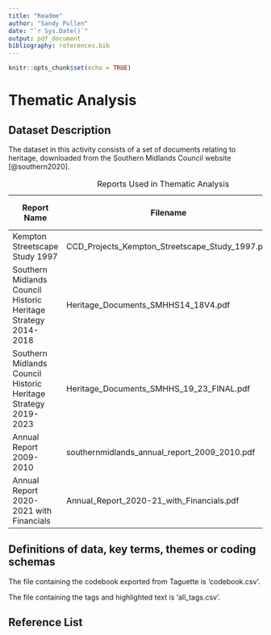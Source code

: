 ```yaml
---
title: "Readme"
author: "Sandy Pullen"
date: "`r Sys.Date()`"
output: pdf_document
bibliography: references.bib
---
```


```r
knitr::opts_chunk$set(echo = TRUE)
```

# Thematic Analysis

## Dataset Description

The dataset in this activity consists of a set of documents relating to heritage, downloaded from the Southern Midlands Council website [@southern2020].

| Report Name                                                    | Filename                                        | Coded with Taguette |
|------------------|-------------------------------------|------------------|
| Kempton Streetscape Study 1997                                 | CCD_Projects_Kempton_Streetscape_Study_1997.pdf | No                  |
| Southern Midlands Council Historic Heritage Strategy 2014-2018 | Heritage_Documents_SMHHS14_18V4.pdf             | Yes                 |
| Southern Midlands Council Historic Heritage Strategy 2019-2023 | Heritage_Documents_SMHHS_19_23_FINAL.pdf        | Yes                 |
| Annual Report 2009-2010                                        | southernmidlands_annual_report_2009_2010.pdf    | Yes                 |
| Annual Report 2020-2021 with Financials                        | Annual_Report_2020-21_with_Financials.pdf       | Yes                 |

: Reports Used in Thematic Analysis

## Definitions of data, key terms, themes or coding schemas

The file containing the codebook exported from Taguette is 'codebook.csv'.

The file containing the tags and highlighted text is 'all_tags.csv'.

## Reference List
